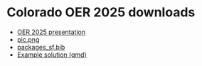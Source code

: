 # Colorado OER 2025 downloads

- [OER 2025 presentation](./Downloads/oer_talk.html)
- [pic.png](./Downloads/pic.png)
- [packages_sf.bib](./Downloads/packages_sf.bib)
- [Example solution (qmd)](./Downloads/oer_2025_example.qmd)